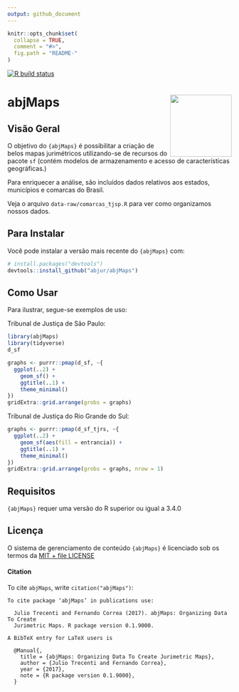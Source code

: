```yaml
---
output: github_document
---
```



```r
knitr::opts_chunk$set(
  collapse = TRUE,
  comment = "#>",
  fig.path = "README-"
)
```
<!-- badges: start -->

[![R build status](https://github.com/abjur/abjMaps/workflows/R-CMD-check/badge.svg)](https://github.com/abjur/abjMaps/actions)
<!-- badges: end -->

# abjMaps  <a href='http://abjur.github.io/abjutils/'><img src='man/figures/logo.png' align="right" height="138.5" /></a>

## Visão Geral 

O objetivo do `{abjMaps}` é possibilitar a criação de belos mapas jurimétricos 
utilizando-se de recursos do pacote `sf` (contém modelos de armazenamento e acesso 
de características geográficas.) 

Para enriquecer a análise, são incluídos dados relativos aos estados, municípios 
e comarcas do Brasil. 

Veja o arquivo `data-raw/comarcas_tjsp.R` para ver como organizamos nossos dados. 


## Para Instalar

Você pode instalar a versão mais recente do `{abjMaps}` com: 

```r
# install.packages("devtools")
devtools::install_github("abjur/abjMaps")
```

## Como Usar 

Para ilustrar, segue-se exemplos de uso: 


Tribunal de Justiça de São Paulo:

```r
library(abjMaps)
library(tidyverse)
d_sf
```

```r
graphs <- purrr::pmap(d_sf, ~{
  ggplot(..2) +        
    geom_sf() +       
    ggtitle(..1) +     
    theme_minimal() 
})
gridExtra::grid.arrange(grobs = graphs)
```


Tribunal de Justiça do Rio Grande do Sul:

```r
graphs <- purrr::pmap(d_sf_tjrs, ~{
  ggplot(..2) +        
    geom_sf(aes(fill = entrancia)) +       
    ggtitle(..1) +     
    theme_minimal() 
})
gridExtra::grid.arrange(grobs = graphs, nrow = 1)
```

## Requisitos 

`{abjMaps}` requer uma versão do R superior ou igual a 3.4.0 

## Licença  

O sistema de gerenciamento de conteúdo `{abjMaps}` é licenciado sob os termos da [MIT + file LICENSE](https://github.com/abjur/abjMaps/blob/master/LICENSE) 

#### Citation

To cite `abjMaps`, write `citation("abjMaps")`:

```
To cite package ‘abjMaps’ in publications use:

  Julio Trecenti and Fernando Correa (2017). abjMaps: Organizing Data To Create
  Jurimetric Maps. R package version 0.1.9000.

A BibTeX entry for LaTeX users is

  @Manual{,
    title = {abjMaps: Organizing Data To Create Jurimetric Maps},
    author = {Julio Trecenti and Fernando Correa},
    year = {2017},
    note = {R package version 0.1.9000},
  }
```

